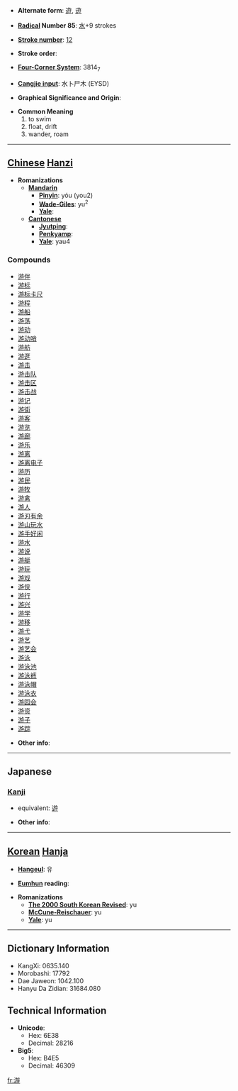 * '''Alternate form''': [[遊]], [[逰]]

* '''[[Wiktionary:Chinese radical index| Radical]] Number 85''': [[Wiktionary:Chinese radical index 水|水]]+9 strokes

* '''[[Wiktionary:Chinese total strokes index|Stroke number]]''': [[Wiktionary:Chinese total strokes index 12|12]]

* '''Stroke order''': 

* '''[[Wiktionary:Chinese four corner index|Four-Corner System]]''': 3814<sub>7</sub>

* '''[[Wiktionary:Chinese Cangjie index|Cangjie input]]''': 水卜尸木 (EYSD)

* '''Graphical Significance and Origin''': 

* '''Common Meaning'''
*#to swim
*# float, drift
*# wander, roam


----

== [[Chinese]] [[Hanzi]] ==

* '''Romanizations'''
** '''[[Mandarin]]'''
*** '''[[Pinyin]]''': yóu (you2)
*** '''[[Wade-Giles]]''': yu<sup>2</sup>
*** '''[[Yale]]''': 
** '''[[Cantonese]]'''
*** '''[[Jyutping]]''':
*** '''[[Penkyamp]]''': 
*** '''[[Yale]]''': yau4

===Compounds===
*[[游伴]]
*[[游标]]
*[[游标卡尺]]
*[[游程]]
*[[游船]]
*[[游荡]]
*[[游动]]
*[[游动哨]]
*[[游舫]]
*[[游逛]]
*[[游击]]
*[[游击队]]
*[[游击区]]
*[[游击战]]
*[[游记]]
*[[游街]]
*[[游客]]
*[[游览]]
*[[游廊]]
*[[游乐]]
*[[游离]]
*[[游离电子]]
*[[游历]]
*[[游民]]
*[[游牧]]
*[[游禽]]
*[[游人]]
*[[游刃有余]]
*[[游山玩水]]
*[[游手好闲]]
*[[游水]]
*[[游说]]
*[[游艇]]
*[[游玩]]
*[[游戏]]
*[[游侠]]
*[[游行]]
*[[游兴]]
*[[游学]]
*[[游移]]
*[[游弋]]
*[[游艺]]
*[[游艺会]]
*[[游泳]]
*[[游泳池]]
*[[游泳裤]]
*[[游泳帽]]
*[[游泳衣]]
*[[游园会]]
*[[游资]]
*[[游子]]
*[[游踪]]

* '''Other info''': 

----

==Japanese==
===[[Kanji]]===
{{kanji|on readings=[[ゆう]] (yū), [[りゅう]] (ryū)|kun readings=[[およぐ]] (oyogu), [[あそぶ]] (asobu), [[あそび]] (asobi)}}
*equivalent: [[遊]]

* '''Other info''':  

----

== [[Korean]] [[Hanja]] ==

* '''[[Hangeul]]''': 유

* '''[[Eumhun]] reading''': 

* '''Romanizations'''
** '''[[The 2000 South Korean Revised Romanization|The 2000 South Korean Revised]]''': yu
** '''[[McCune-Reischauer]]''': yu
** '''[[Yale]]''': yu

----

== Dictionary Information ==

* KangXi: 0635.140
* Morobashi: 17792
* Dae Jaweon: 1042.100
* Hanyu Da Zidian: 31684.080

== Technical Information ==

* '''Unicode''':
** Hex: 6E38
** Decimal: 28216
* '''Big5''':
** Hex: B4E5
** Decimal: 46309

[[fr:游]]